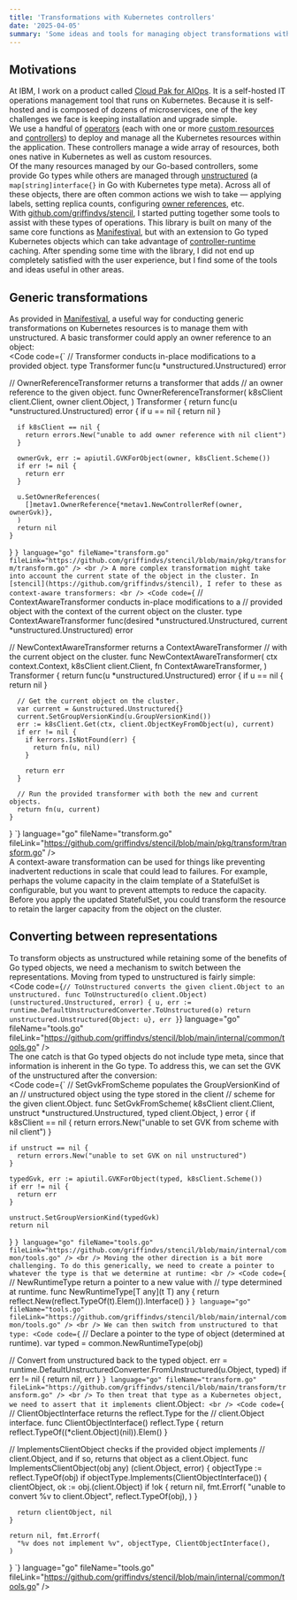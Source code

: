 ```yaml
---
title: 'Transformations with Kubernetes controllers'
date: '2025-04-05'
summary: 'Some ideas and tools for managing object transformations with Kubernetes controllers written in Go.'
---
```



## Motivations

At IBM, I work on a product called [Cloud Pak for AIOps](https://www.ibm.com/products/cloud-pak-for-aiops). It is a self-hosted IT operations management tool that runs on Kubernetes. Because it is self-hosted and is composed of dozens of microservices, one of the key challenges we face is keeping installation and upgrade simple.
<br />
We use a handful of [operators](https://kubernetes.io/docs/concepts/extend-kubernetes/operator/) (each with one or more [custom resources](https://kubernetes.io/docs/concepts/extend-kubernetes/api-extension/custom-resources/) and [controllers](https://kubernetes.io/docs/concepts/architecture/controller/)) to deploy and manage all the Kubernetes resources within the application. These controllers manage a wide array of resources, both ones native in Kubernetes as well as custom resources.
<br />
Of the many resources managed by our Go-based controllers, some provide Go types while others are managed through [unstructured](https://pkg.go.dev/k8s.io/apimachinery/pkg/apis/meta/v1/unstructured) (a `map[string]interface{}` in Go with Kubernetes type meta). Across all of these objects, there are often common actions we wish to take &mdash; applying labels, setting replica counts, configuring [owner references](https://kubernetes.io/docs/concepts/overview/working-with-objects/owners-dependents/), etc.
<br />
With [github.com/griffindvs/stencil](https://github.com/griffindvs/stencil), I started putting together some tools to assist with these types of operations. This library is built on many of the same core functions as [Manifestival](https://github.com/manifestival/manifestival), but with an extension to Go typed Kubernetes objects which can take advantage of [controller-runtime](https://github.com/kubernetes-sigs/controller-runtime) caching. After spending some time with the library, I did not end up completely satisfied with the user experience, but I find some of the tools and ideas useful in other areas.
<br />

## Generic transformations

As provided in [Manifestival](https://github.com/manifestival/manifestival), a useful way for conducting generic transformations on Kubernetes resources is to manage them with unstructured. A basic transformer could apply an owner reference to an object:
<br />
<Code
  code={`
  // Transformer conducts in-place modifications to a provided object.
  type Transformer func(u *unstructured.Unstructured) error

  // OwnerReferenceTransformer returns a transformer that adds
  // an owner reference to the given object.
  func OwnerReferenceTransformer(
    k8sClient client.Client, owner client.Object,
  ) Transformer {
    return func(u *unstructured.Unstructured) error {
      if u == nil {
        return nil
      }

      if k8sClient == nil {
        return errors.New("unable to add owner reference with nil client")
      }

      ownerGvk, err := apiutil.GVKForObject(owner, k8sClient.Scheme())
      if err != nil {
        return err
      }

      u.SetOwnerReferences(
        []metav1.OwnerReference{*metav1.NewControllerRef(owner, ownerGvk)},
      )
      return nil
    }
  }
  `}
  language="go"
  fileName="transform.go"
  fileLink="https://github.com/griffindvs/stencil/blob/main/pkg/transform/transform.go"
/>
<br />
A more complex transformation might take into account the current state of the object in the cluster. In [stencil](https://github.com/griffindvs/stencil), I refer to these as context-aware transformers:
<br />
<Code
  code={`
  // ContextAwareTransformer conducts in-place modifications to a
  // provided object with the context of the current object on the cluster.
  type ContextAwareTransformer func(desired *unstructured.Unstructured, current *unstructured.Unstructured) error

  // NewContextAwareTransformer returns a ContextAwareTransformer
  // with the current object on the cluster.
  func NewContextAwareTransformer(
    ctx context.Context,
    k8sClient client.Client,
    fn ContextAwareTransformer,
  ) Transformer {
    return func(u *unstructured.Unstructured) error {
      if u == nil {
        return nil
      }

      // Get the current object on the cluster.
      var current = &unstructured.Unstructured{}
      current.SetGroupVersionKind(u.GroupVersionKind())
      err := k8sClient.Get(ctx, client.ObjectKeyFromObject(u), current)
      if err != nil {
        if kerrors.IsNotFound(err) {
          return fn(u, nil)
        }

        return err
      }

      // Run the provided transformer with both the new and current objects.
      return fn(u, current)
    }
  }
  `}
  language="go"
  fileName="transform.go"
  fileLink="https://github.com/griffindvs/stencil/blob/main/pkg/transform/transform.go"
/>
<br />
A context-aware transformation can be used for things like preventing inadvertent reductions in scale that could lead to failures. For example, perhaps the volume capacity in the claim template of a StatefulSet is configurable, but you want to prevent attempts to reduce the capacity. Before you apply the updated StatefulSet, you could transform the resource to retain the larger capacity from the object on the cluster.
<br />

## Converting between representations

To transform objects as unstructured while retaining some of the benefits of Go typed objects, we need a mechanism to switch between the representations. Moving from typed to unstructured is fairly simple:
<br />
<Code
  code={`
  // ToUnstructured converts the given client.Object to an unstructured.
  func ToUnstructured(o client.Object) (unstructured.Unstructured, error) {
    u, err := runtime.DefaultUnstructuredConverter.ToUnstructured(o)
    return unstructured.Unstructured{Object: u}, err
  }
  `}
  language="go"
  fileName="tools.go"
  fileLink="https://github.com/griffindvs/stencil/blob/main/internal/common/tools.go"
/>
<br />
The one catch is that Go typed objects do not include type meta, since that information is inherent in the Go type. To address this, we can set the GVK of the unstructured after the conversion:
<br/>
<Code
  code={`
  // SetGvkFromScheme populates the GroupVersionKind of an
  // unstructured object using the type stored in the client
  // scheme for the given client.Object.
  func SetGvkFromScheme(
    k8sClient client.Client,
    unstruct *unstructured.Unstructured,
    typed client.Object,
  ) error {
    if k8sClient == nil {
      return errors.New("unable to set GVK from scheme with nil client")
    }

    if unstruct == nil {
      return errors.New("unable to set GVK on nil unstructured")
    }

    typedGvk, err := apiutil.GVKForObject(typed, k8sClient.Scheme())
    if err != nil {
      return err
    }

    unstruct.SetGroupVersionKind(typedGvk)
    return nil
  }
  `}
  language="go"
  fileName="tools.go"
  fileLink="https://github.com/griffindvs/stencil/blob/main/internal/common/tools.go"
/>
<br />
Moving the other direction is a bit more challenging. To do this generically, we need to create a pointer to whatever the type is that we determine at runtime:
<br />
<Code
  code={`
  // NewRuntimeType return a pointer to a new value with
  // type determined at runtime.
  func NewRuntimeType[T any](t T) any {
    return reflect.New(reflect.TypeOf(t).Elem()).Interface()
  }
  `}
  language="go"
  fileName="tools.go"
  fileLink="https://github.com/griffindvs/stencil/blob/main/internal/common/tools.go"
/>
<br />
We can then switch from unstructured to that type:
<Code
  code={`
  // Declare a pointer to the type of object (determined at runtime).
  var typed = common.NewRuntimeType(obj)

  // Convert from unstructured back to the typed object.
  err = runtime.DefaultUnstructuredConverter.FromUnstructured(u.Object, typed)
  if err != nil {
    return nil, err
  }
  `}
  language="go"
  fileName="transform.go"
  fileLink="https://github.com/griffindvs/stencil/blob/main/transform/transform.go"
/>
<br />
To then treat that type as a Kubernetes object, we need to assert that it implements `client.Object`:
<br />
<Code
  code={`
  // ClientObjectInterface returns the reflect.Type for the
  // client.Object interface.
  func ClientObjectInterface() reflect.Type {
    return reflect.TypeOf((*client.Object)(nil)).Elem()
  }

  // ImplementsClientObject checks if the provided object implements
  // client.Object, and if so, returns that object as a client.Object.
  func ImplementsClientObject(obj any) (client.Object, error) {
    objectType := reflect.TypeOf(obj)
    if objectType.Implements(ClientObjectInterface()) {
      clientObject, ok := obj.(client.Object)
      if !ok {
        return nil, fmt.Errorf(
          "unable to convert %v to client.Object", reflect.TypeOf(obj),
        )
      }

      return clientObject, nil
    }

    return nil, fmt.Errorf(
      "%v does not implement %v", objectType, ClientObjectInterface(),
    )
  }
  `}
  language="go"
  fileName="tools.go"
  fileLink="https://github.com/griffindvs/stencil/blob/main/internal/common/tools.go"
/>
